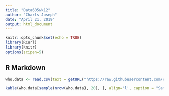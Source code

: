 ```yaml
---
title: "Data605wk12"
author: "Charls Joseph"
date: "April 21, 2019"
output: html_document
---
```


```r
knitr::opts_chunk$set(echo = TRUE)
library(RCurl)
library(knitr)
options(scipen=5)
```

## R Markdown

```r

who.data <- read.csv(text = getURL("https://raw.githubusercontent.com/charlsjoseph/data605wk12/master/who.csv"), header = T, stringsAsFactors =F)

kable(who.data[sample(nrow(who.data), 20), ], align='l', caption = "Sample 20 rows", row.names=FALSE)

```